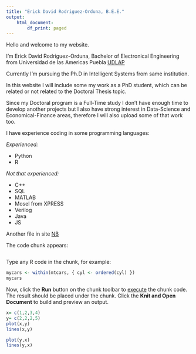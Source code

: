 ```yaml
---
title: "Erick David Rodriguez-Orduna, B.E.E."
output:
    html_document:
        df_print: paged
---
```


Hello and welcome to my website.

I'm Erick David Rodriguez-Orduna, Bachelor of Electronical Engineering from Universidad de las Americas Puebla [UDLAP](https://www.udlap.mx/web){target="_blank"}

Currently I'm pursuing the Ph.D in Intelligent Systems from same institution.

In this website I will include some my work as a PhD student, which can be related or not related to the Doctoral Thesis topic.

Since my Doctoral program is a Full-Time study I don't have enough time to develop another projects but I also have strong interest in Data-Science and Economical-Finance areas, therefore I will also upload some of that work too.

I have experience coding in some programming languages:


*Experienced:*

- Python
- R

*Not that experienced:*

- C++
- SQL
- MATLAB
- Mosel from XPRESS
- Verilog
- Java
- JS

Another file in site [NB](/website.nb.html)







The code chunk appears:
```r
```

Type any R code in the chunk, for example:
```r
mycars <- within(mtcars, { cyl <- ordered(cyl) })
mycars
```

Now, click the **Run** button on the chunk toolbar to [execute](https://www.jetbrains.com/help/pycharm/r-markdown.html#run-r-code) the chunk code. The result should be placed under the chunk.
Click the **Knit and Open Document** to build and preview an output.


```r
x= c(1,2,3,4)
y= c(2,2,2,5)
plot(x,y)
lines(x,y)
```
```r
plot(y,x)
lines(y,x)
```

```r

```

